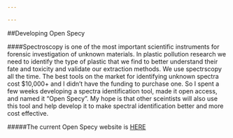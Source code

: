---

---
##Developing Open Specy

####Spectroscopy is one of the most important scientific instruments for forensic investigation of unknown materials. In plastic pollution research we need to identify the type of plastic that we find to better understand their fate and toxicity and validate our extraction methods. We use spectrscopy all the time. The best tools on the market for identifying unknown spectra cost $10,000+ and I didn't have the funding to purchase one. So I spent a few weeks developing a spectra identification tool, made it open access, and named it "Open Specy". My hope is that other sceintists will also use this tool and help develop it to make spectral identification better and more cost effective.

#####The current Open Specy website is [HERE](https://wincowger.shinyapps.io/spectra/)